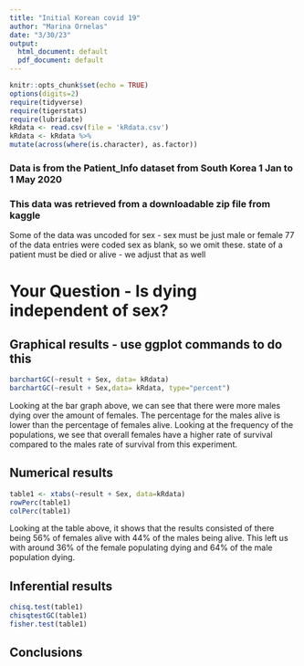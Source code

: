 ```yaml
---
title: "Initial Korean covid 19"
author: "Marina Ornelas"
date: "3/30/23"
output:
  html_document: default
  pdf_document: default
---
```


```r
knitr::opts_chunk$set(echo = TRUE)
options(digits=2)
require(tidyverse)
require(tigerstats)
require(lubridate)
kRdata <- read.csv(file = 'kRdata.csv')
kRdata <- kRdata %>%
mutate(across(where(is.character), as.factor))

```
### Data is from the Patient_Info dataset from South Korea 1 Jan to 1 May 2020
### This data was retrieved from a downloadable zip file from kaggle

Some of the data was uncoded for sex - sex must be just male or female
77 of the data entries were coded sex  as blank, so we omit these.
state of a patient must be died or alive - we adjust that as well   
  
# Your Question - Is dying independent of sex?






## Graphical results - use ggplot commands to do this  
```r
barchartGC(~result + Sex, data= kRdata)
barchartGC(~result + Sex,data= kRdata, type="percent")

```

Looking at the bar graph above, we can see that there were more males dying over the amount of females. The percentage for the males alive is lower than the percentage of females alive. Looking at the frequency of the populations, we see that overall females have a higher rate of survival compared to the males rate of survival from this experiment. 

## Numerical results
```r
table1 <- xtabs(~result + Sex, data=kRdata)
rowPerc(table1)
colPerc(table1)
```

Looking at the table above, it shows that the results consisted of there being 56% of females alive with 44% of the males being alive. This left us with around 36% of the female populating dying and 64% of the male population dying. 

## Inferential results 
```r
chisq.test(table1)
chisqtestGC(table1)
fisher.test(table1)
```



## Conclusions

